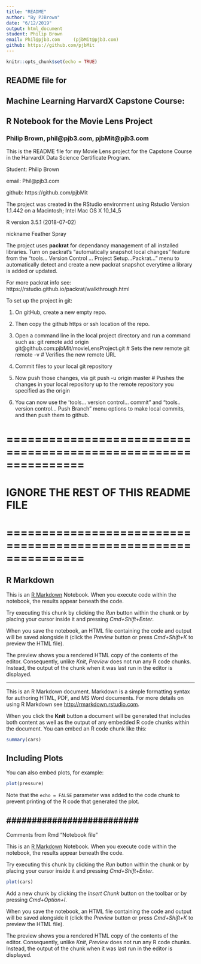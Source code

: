 ```yaml
---
title: "README"
author: "By PJBrown"
date: "6/12/2019"
output: html_document
student: Philip Brown
email: Phil@pjb3.com     (pjbMit@pjb3.com)
github: https://github.com/pjbMit
---
```


```r
knitr::opts_chunk$set(echo = TRUE)
```

## README file for 
## Machine Learning HarvardX Capstone Course:
## R Notebook for the Movie Lens Project 

### Philip Brown,  phil@pjb3.com,  pjbMit@pjb3.com

This is the README file for my Movie Lens project for the Capstone Course
in the HarvardX Data Science Certificate Program.

Student: Philip Brown

email: Phil@pjb3.com

github: https://github.com/pjbMit

The project was created in the RStudio environment 
using Rstudio Version 1.1.442 
on a Macintosh; Intel Mac OS X 10_14_5

R version 3.5.1 (2018-07-02) 

nickname       Feather Spray

The project uses **packrat** for dependancy management of all installed libraries.
Turn on packrat's "automatically snapshot local changes" feature 
from the "tools... Version Control ... Project Setup...Packrat..." menu
to automatically detect and create a new packrat snapshot everytime a library is added or updated.

For more packrat info see:  https://rstudio.github.io/packrat/walkthrough.html

To set up the project in git:

 1) On gitHub, create a new empty repo.  
   
 2) Then copy the github https or ssh location of the repo.
   
 3) Open a command line in the local project directory and run a command such as:
        git remote add origin git@github.com:pjbMit/movieLensProject.git
        # Sets the new remote
        git remote -v
        # Verifies the new remote URL
        
  4) Commit files to your local git repository
    
  5) Now push those changes,  via 
        git push -u origin master
        # Pushes the changes in your local repository up to the remote repository you specified as the origin
        
  6) You can now use the 'tools... version control...  commit" 
        and "tools.. version control... Push Branch" menu options to make local commits, and then push them to github.
 


# ===============================================================

# IGNORE THE REST OF THIS README FILE

# ===============================================================

## R Markdown

This is an [R Markdown](http://rmarkdown.rstudio.com) Notebook. When you execute code within the notebook, the results appear beneath the code. 

Try executing this chunk by clicking the *Run* button within the chunk or by placing your cursor inside it and pressing *Cmd+Shift+Enter*. 

When you save the notebook, an HTML file containing the code and output will be saved alongside it (click the *Preview* button or press *Cmd+Shift+K* to preview the HTML file). 

The preview shows you a rendered HTML copy of the contents of the editor. Consequently, unlike *Knit*, *Preview* does not run any R code chunks. Instead, the output of the chunk when it was last run in the editor is displayed.

---------------------------

This is an R Markdown document. Markdown is a simple formatting syntax for authoring HTML, PDF, and MS Word documents. For more details on using R Markdown see <http://rmarkdown.rstudio.com>.

When you click the **Knit** button a document will be generated that includes both content as well as the output of any embedded R code chunks within the document. You can embed an R code chunk like this:

```r
summary(cars)
```

## Including Plots

You can also embed plots, for example:

```r
plot(pressure)
```

Note that the `echo = FALSE` parameter was added to the code chunk to prevent printing of the R code that generated the plot.

##########################
------------------------

Comments from Rmd "Notebook file"


This is an [R Markdown](http://rmarkdown.rstudio.com) Notebook. When you execute code within the notebook, the results appear beneath the code. 

Try executing this chunk by clicking the *Run* button within the chunk or by placing your cursor inside it and pressing *Cmd+Shift+Enter*. 

```r
plot(cars)
```

Add a new chunk by clicking the *Insert Chunk* button on the toolbar or by pressing *Cmd+Option+I*.

When you save the notebook, an HTML file containing the code and output will be saved alongside it (click the *Preview* button or press *Cmd+Shift+K* to preview the HTML file). 

The preview shows you a rendered HTML copy of the contents of the editor. Consequently, unlike *Knit*, *Preview* does not run any R code chunks. Instead, the output of the chunk when it was last run in the editor is displayed.


